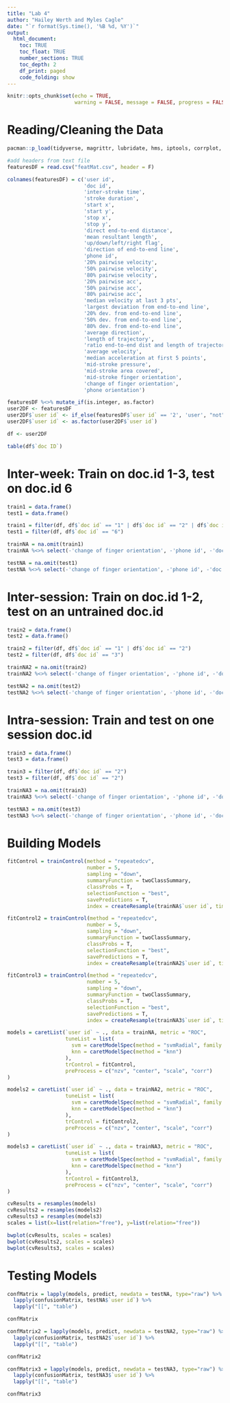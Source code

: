 ```yaml
---
title: "Lab 4"
author: "Hailey Werth and Myles Cagle"
date: "`r format(Sys.time(), '%B %d, %Y')`"
output: 
  html_document:
    toc: TRUE
    toc_float: TRUE
    number_sections: TRUE
    toc_depth: 2
    df_print: paged
    code_folding: show
---
```


```r
knitr::opts_chunk$set(echo = TRUE, 
                      warning = FALSE, message = FALSE, progress = FALSE)
```

# Reading/Cleaning the Data
```r
pacman::p_load(tidyverse, magrittr, lubridate, hms, iptools, corrplot, caretEnsemble, DMwR, caret, pROC, glmnet, rpart, e1071)

#add headers from text file
featuresDF = read.csv("featMat.csv", header = F)

colnames(featuresDF) = c('user id',
                         'doc id',
                         'inter-stroke time',
                         'stroke duration',
                         'start x',
                         'start y',
                         'stop x',
                         'stop y',
                         'direct end-to-end distance',
                         'mean resultant length',
                         'up/down/left/right flag',
                         'direction of end-to-end line',
                         'phone id',
                         '20% pairwise velocity',
                         '50% pairwise velocity',
                         '80% pairwise velocity',
                         '20% pairwise acc',
                         '50% pairwise acc',
                         '80% pairwise acc',
                         'median velocity at last 3 pts',
                         'largest deviation from end-to-end line',
                         '20% dev. from end-to-end line',
                         '50% dev. from end-to-end line',
                         '80% dev. from end-to-end line',
                         'average direction',
                         'length of trajectory',
                         'ratio end-to-end dist and length of trajectory',
                         'average velocity',
                         'median acceleration at first 5 points',
                         'mid-stroke pressure',
                         'mid-stroke area covered',
                         'mid-stroke finger orientation',
                         'change of finger orientation',
                         'phone orientation')

featuresDF %<>% mutate_if(is.integer, as.factor)
user2DF <- featuresDF
user2DF$`user id` <- if_else(featuresDF$`user id` == '2', 'user', "not")
user2DF$`user id` <- as.factor(user2DF$`user id`)

df <- user2DF

table(df$`doc ID`)

```

# Inter-week: Train on doc.id 1-3, test on doc.id 6
```r
train1 = data.frame()
test1 = data.frame()

train1 = filter(df, df$`doc id` == "1" | df$`doc id` == "2" | df$`doc id` == "3")
test1 = filter(df, df$`doc id` == "6")

trainNA = na.omit(train1)
trainNA %<>% select(-'change of finger orientation', -'phone id', -'doc id')

testNA = na.omit(test1)
testNA %<>% select(-'change of finger orientation', -'phone id', -'doc id')
```


# Inter-session: Train on doc.id 1-2, test on an untrained doc.id
```r
train2 = data.frame()
test2 = data.frame()

train2 = filter(df, df$`doc id` == "1" | df$`doc id` == "2")
test2 = filter(df, df$`doc id` == "3")

trainNA2 = na.omit(train2)
trainNA2 %<>% select(-'change of finger orientation', -'phone id', -'doc id')

testNA2 = na.omit(test2)
testNA2 %<>% select(-'change of finger orientation', -'phone id', -'doc id')

```


# Intra-session: Train and test on one session doc.id
```r
train3 = data.frame()
test3 = data.frame()

train3 = filter(df, df$`doc id` == "2")
test3 = filter(df, df$`doc id` == "2")

trainNA3 = na.omit(train3)
trainNA3 %<>% select(-'change of finger orientation', -'phone id', -'doc id')

testNA3 = na.omit(test3)
testNA3 %<>% select(-'change of finger orientation', -'phone id', -'doc id')

```

# Building Models
```r
fitControl = trainControl(method = "repeatedcv",
                          number = 5,
                          sampling = "down",
                          summaryFunction = twoClassSummary,
                          classProbs = T,
                          selectionFunction = "best",
                          savePredictions = T,
                          index = createResample(trainNA$`user id`, times = 5))

fitControl2 = trainControl(method = "repeatedcv",
                          number = 5,
                          sampling = "down",
                          summaryFunction = twoClassSummary,
                          classProbs = T,
                          selectionFunction = "best",
                          savePredictions = T,
                          index = createResample(trainNA2$`user id`, times = 5))

fitControl3 = trainControl(method = "repeatedcv",
                          number = 5,
                          sampling = "down",
                          summaryFunction = twoClassSummary,
                          classProbs = T,
                          selectionFunction = "best",
                          savePredictions = T,
                          index = createResample(trainNA3$`user id`, times = 5))

models = caretList(`user id` ~ ., data = trainNA, metric = "ROC",
                   tuneList = list(
                     svm = caretModelSpec(method = "svmRadial", family = "binomial"),
                     knn = caretModelSpec(method = "knn")
                   ),
                   trControl = fitControl,
                   preProcess = c("nzv", "center", "scale", "corr")
)

models2 = caretList(`user id` ~ ., data = trainNA2, metric = "ROC",
                   tuneList = list(
                     svm = caretModelSpec(method = "svmRadial", family = "binomial"),
                     knn = caretModelSpec(method = "knn")
                   ),
                   trControl = fitControl2,
                   preProcess = c("nzv", "center", "scale", "corr")
)

models3 = caretList(`user id` ~ ., data = trainNA3, metric = "ROC",
                   tuneList = list(
                     svm = caretModelSpec(method = "svmRadial", family = "binomial"),
                     knn = caretModelSpec(method = "knn")
                   ),
                   trControl = fitControl3,
                   preProcess = c("nzv", "center", "scale", "corr")
)

cvResults = resamples(models)
cvResults2 = resamples(models2)
cvResults3 = resamples(models3)
scales = list(x=list(relation="free"), y=list(relation="free"))

bwplot(cvResults, scales = scales)
bwplot(cvResults2, scales = scales)
bwplot(cvResults3, scales = scales)

```

# Testing Models
```r
confMatrix = lapply(models, predict, newdata = testNA, type="raw") %>% 
  lapply(confusionMatrix, testNA$`user id`) %>% 
  lapply("[[", "table")

confMatrix

confMatrix2 = lapply(models, predict, newdata = testNA2, type="raw") %>% 
  lapply(confusionMatrix, testNA2$`user id`) %>% 
  lapply("[[", "table")

confMatrix2

confMatrix3 = lapply(models, predict, newdata = testNA3, type="raw") %>% 
  lapply(confusionMatrix, testNA3$`user id`) %>% 
  lapply("[[", "table")

confMatrix3

```


